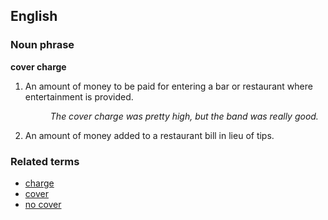 ==English==

===Noun phrase===
'''cover charge'''

# An amount of money to be paid for entering a bar or restaurant where entertainment is provided.
#: ''The cover charge was pretty high, but the band was really good.''
# An amount of money added to a restaurant bill in lieu of tips.

===Related terms===
* [[charge]]
* [[cover]]
* [[no cover]]